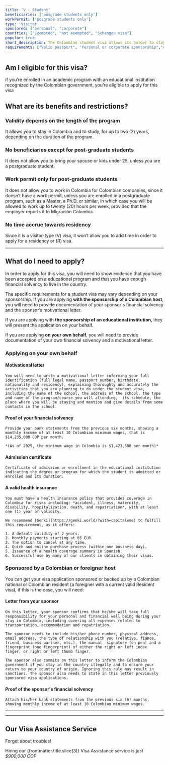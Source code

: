 ```yaml
---
title: 'V - Student'
beneficiaries: ['posgrade students only']
workPermit: ['posgrade students only']
type: 'Visitor'
sponsored: ["personal", "corporate"]
countries: ["Exempted", "Not exempted", "Schengen visa"]
popular: true
short_description: The Colombian student visa allows its holder to stay, live and study in the country at an officially recognized institution or program for up to 2 years.
requirements: ["Valid passport", "Personal or corporate sponsorship","Admission Certificate","Health Insurance"]
---
```


## Am I eligible for this visa?

if you’re enrolled in an academic program with an educational institution recognized by the Colombian government, you’re eligible to apply for this visa

## What are its benefits and restrictions?

### **Validity depends on the length of the program**

It allows you to stay in Colombia and to study, for up to two (2) years, depending on the duration of the program.

### **No beneficiaries except for post-graduate students**

It does not allow you to bring your spouse or kids under 25, unless you are a postgraduate student.

### **Work permit only for post-graduate students**

It does not allow you to work in Colombia for Colombian companies, since it doesn’t have a work permit, unless you are enrolled in a postgraduate program, such as a Master, a Ph.D. or similar, in which case you will be allowed to work up to twenty (20) hours per week, provided that the employer reports it to Migración Colombia.

### **No time accrue towards residency**

Since it is a visitor-type (V) visa, it won’t allow you to add time in order to apply for a residency or (R) visa.

---

## What do I need to apply?

In order to apply for this visa, you will need to show evidence that you have been accepted on a educational program and that you have enough financial solvency to live in the country.

The specific requirements for a student visa may vary depending on your sponsorship. If you are applying **with the sponsorship of a Colombian host**, you will need to provide documentation of your sponsor's financial solvency and the sponsor’s motivational letter. 

If you are applying with **the sponsorship of an educational institution**, they will present the application on your behalf. 

If you are applying **on your own behalf**, you will need to provide documentation of your own financial solvency and a motivational letter.

### **Applying on your own behalf**

#### **Motivational letter**
    
    You will need to write a motivational letter informing your full identification (full legal name, passport number, birthdate, nationality and residency), explaining thoroughly and accurately the activities that you are planning to do under the student visa, including the name of the school, the address of the school, the type and name of the program/course you will attending,  its schedule, the place where you will be staying and mention and give details from some contacts in the school.
    
#### **Proof of your financial solvency**
    
    Provide your bank statements from the previous six months, showing a monthly income of at least 10 Colombian minimum wages, that is $14,235,000 COP per month.
    
    *(As of 2025, the minimum wage in Colombia is $1,423,500 per month)*
    
#### **Admission certificate**
    
    Certificate of admission or enrollment in the educational institution indicating the degree or program for which the student is admitted or enrolled and its duration.
    
#### A valid **health insurance**
    
    You must have a health insurance policy that provides coverage in Colombia for risks including: *accident, illness, maternity, disability, hospitalization, death, and repatriation*, with at least one (1) year of validity.
    
    We recommend [Genki](https://genki.world/?with=capitaleme) to fulfill this requirement, as it offers:
    
    1. A default validity of 2 years.
    2. Monthly payments starting at 65 EUR.
    3. The option to cancel at any time.
    4. Quick and online purchase process (within one business day).
    5. Issuance of a health coverage summary in Spanish.
    6. Successful use by many of our clients in obtaining their visas.

### Sponsored by a **Colombian or foreigner host**

You can get your visa application sponsored or backed up by a Colombian national or Colombian resident (a foreigner with a current valid Resident visa), if this is the case, you will need:

#### **Letter from your sponsor**
    
    On this letter, your sponsor confirms that he/she will take full responsibility for your personal and financial well being during your stay in Colombia, including covering all expenses related to transportation, accommodation and repatriation.
    
    The sponsor needs to include his/her phone number, physical address, email address, the type of relationship with you (relative, fiance, friend, business partner, etc.), the manual  signature (on pen) and a fingerprint (one fingerprint) of either the right or left index finger, or right or left thumb finger.
    
    The sponsor also commits on this letter to inform the Colombian government if you stay in the country illegally and to ensure your return to your country of origin. Ignoring this rule may result in sanctions.‍ The sponsor also needs to state in this letter previously sponsored visa applications.
    
#### **Proof of the sponsor's financial solvency**
    
    Attach his/her bank statements from the previous six (6) months, showing monthly income of at least 10 Colombian minimum wages.

---

<VisaCosts
    studyFees="16"
    issuanceFees="51"
    apostille={false}
    translation={false}
/>

---

## Our Visa Assistance Service

Forget about troubles!

Hiring our {frontmatter.title.slice(3)} Visa Assistance service is just *$900,000 COP*